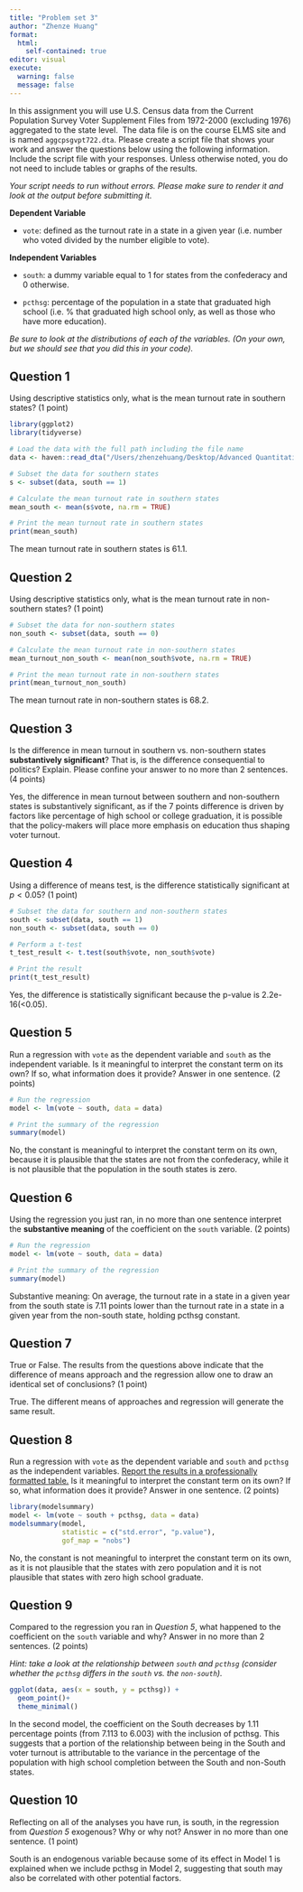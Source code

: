 ```yaml
---
title: "Problem set 3"
author: "Zhenze Huang"
format: 
  html:
    self-contained: true
editor: visual
execute: 
  warning: false
  message: false
---
```


In this assignment you will use U.S. Census data from the Current Population Survey Voter Supplement Files from 1972-2000 (excluding 1976) aggregated to the state level.  The data file is on the course ELMS site and is named `aggcpsgvpt722.dta`. Please create a script file that shows your work and answer the questions below using the following information. Include the script file with your responses. Unless otherwise noted, you do not need to include tables or graphs of the results.

*Your script needs to run without errors. Please make sure to render it and look at the output before submitting it.*

**Dependent Variable**

-   `vote`: defined as the turnout rate in a state in a given year (i.e. number who voted divided by the number eligible to vote).

**Independent Variables**

-   `south`: a dummy variable equal to 1 for states from the confederacy and 0 otherwise.

-   `pcthsg`: percentage of the population in a state that graduated high school (i.e. % that graduated high school only, as well as those who have more education).

*Be sure to look at the distributions of each of the variables. (On your own, but we should see that you did this in your code).*

## Question 1

Using descriptive statistics only, what is the mean turnout rate in southern states? (1 point)

```r
library(ggplot2)
library(tidyverse)

# Load the data with the full path including the file name
data <- haven::read_dta("/Users/zhenzehuang/Desktop/Advanced Quantitative Methods For Political Science/GVPT722/aggcpsgvpt722.dta")

# Subset the data for southern states
s <- subset(data, south == 1)

# Calculate the mean turnout rate in southern states
mean_south <- mean(s$vote, na.rm = TRUE)

# Print the mean turnout rate in southern states
print(mean_south)
```

The mean turnout rate in southern states is 61.1.

## Question 2

Using descriptive statistics only, what is the mean turnout rate in non-southern states? (1 point)

```r
# Subset the data for non-southern states
non_south <- subset(data, south == 0)

# Calculate the mean turnout rate in non-southern states
mean_turnout_non_south <- mean(non_south$vote, na.rm = TRUE)

# Print the mean turnout rate in non-southern states
print(mean_turnout_non_south)
```

The mean turnout rate in non-southern states is 68.2.

## Question 3

Is the difference in mean turnout in southern vs. non-southern states **substantively significant**? That is, is the difference consequential to politics? Explain. Please confine your answer to no more than 2 sentences. (4 points)

Yes, the difference in mean turnout between southern and non-southern states is substantively significant, as if the 7 points difference is driven by factors like percentage of high school or college graduation, it is possible that the policy-makers will place more emphasis on education thus shaping voter turnout.

## Question 4

Using a difference of means test, is the difference statistically significant at $p<0.05$? (1 point)

```r
# Subset the data for southern and non-southern states
south <- subset(data, south == 1)
non_south <- subset(data, south == 0)

# Perform a t-test
t_test_result <- t.test(south$vote, non_south$vote)

# Print the result
print(t_test_result)
```

Yes, the difference is statistically significant because the p-value is 2.2e-16(\<0.05).

## Question 5

Run a regression with `vote` as the dependent variable and `south` as the independent variable. Is it meaningful to interpret the constant term on its own? If so, what information does it provide? Answer in one sentence. (2 points)

```r
# Run the regression
model <- lm(vote ~ south, data = data)

# Print the summary of the regression
summary(model)
```

No, the constant is meaningful to interpret the constant term on its own, because it is plausible that the states are not from the confederacy, while it is not plausible that the population in the south states is zero.

## Question 6

Using the regression you just ran, in no more than one sentence interpret the **substantive meaning** of the coefficient on the `south` variable. (2 points)

```r
# Run the regression
model <- lm(vote ~ south, data = data)

# Print the summary of the regression
summary(model)

```

Substantive meaning: On average, the turnout rate in a state in a given year from the south state is 7.11 points lower than the turnout rate in a state in a given year from the non-south state, holding pcthsg constant.

## Question 7

True or False. The results from the questions above indicate that the difference of means approach and the regression allow one to draw an identical set of conclusions? (1 point)

True. The different means of approaches and regression will generate the same result.

## Question 8

Run a regression with `vote` as the dependent variable and `south` and `pcthsg` as the independent variables. [Report the results in a professionally formatted table.]{.underline} Is it meaningful to interpret the constant term on its own? If so, what information does it provide? Answer in one sentence. (2 points)

```r
library(modelsummary)
model <- lm(vote ~ south + pcthsg, data = data)
modelsummary(model, 
             statistic = c("std.error", "p.value"), 
             gof_map = "nobs")
```

No, the constant is not meaningful to interpret the constant term on its own, as it is not plausible that the states with zero population and it is not plausible that states with zero high school graduate.

## Question 9

Compared to the regression you ran in *Question 5*, what happened to the coefficient on the `south` variable and why? Answer in no more than 2 sentences. (2 points)

*Hint: take a look at the relationship between `south` and `pcthsg` (consider whether the `pcthsg` differs in the `south` vs. the `non-south`).*

```r
ggplot(data, aes(x = south, y = pcthsg)) +
  geom_point()+
  theme_minimal()
```

In the second model, the coefficient on the South decreases by 1.11 percentage points (from 7.113 to 6.003) with the inclusion of pcthsg. This suggests that a portion of the relationship between being in the South and voter turnout is attributable to the variance in the percentage of the population with high school completion between the South and non-South states.

## Question 10

Reflecting on all of the analyses you have run, is south, in the regression from *Question 5* exogenous? Why or why not? Answer in no more than one sentence. (1 point)

South is an endogenous variable because some of its effect in Model 1 is explained when we include pcthsg in Model 2, suggesting that south may also be correlated with other potential factors.
